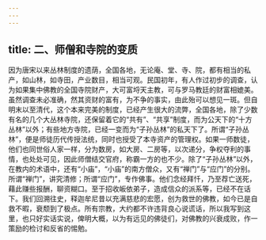 ```yaml
---
---
---
```

title: 二、师僧和寺院的变质
---




因为唐宋以来丛林制度的遗荫，全国各地，无论庵、堂、寺、院，都有相当的私产，如山林，如寺田，产业数目，相当可观。民国初年，有人作过初步的调查，认为如果集中佛教的全国寺院财产，大可富埒天主教，可与罗马教廷的财富相媲美。虽然调查未必准确，然其资财的富有，为不争的事实，由此殆可以想见一斑。但自明末以至清代，这个本来完美的制度，已经产生很大的流弊，全国各地，除了少数有名的几个大丛林寺院，还保留着它的“共有”、“共享”制度，而为公天下的“十方丛林”以外；有些地方寺院，已经一变而为“子孙丛林”的私天下了。所谓“子孙丛林”，便是师徒历代传授法统，同时也授受了本寺资产的管理权。如果一师数徒，他们也同世俗人家一样，分为数房，如大房、二房等，以次递分，争权夺利的事情，也处处可见，因此师僧结交官府，称霸一方的也不少。除了“子孙丛林”以外，在教内的术语中，还有“小庙”，“小庙”的南方僧众，又有“禅门”与“应门”的分别。所谓“禅门”，讲究清修；所谓“应门”，专作佛事。他们念经拜忏，乃至荐亡送死，藉此赚些报酬，聊资糊口。至于招收皈依弟子，造成信众的派系等，已经不在话下。我们回溯往史，释迦牟尼昔以充满慈悲的宏愿，创为救世的佛教，如今已是自救不暇，衰颓到了极点。所有宗教，大约都不许违背良心说谎话，所以我写到这里，也只好实话实说，俾明大概，以为有远见的佛徒们，对佛教的兴衰成败，作一策励的检讨和反省的惕勉。